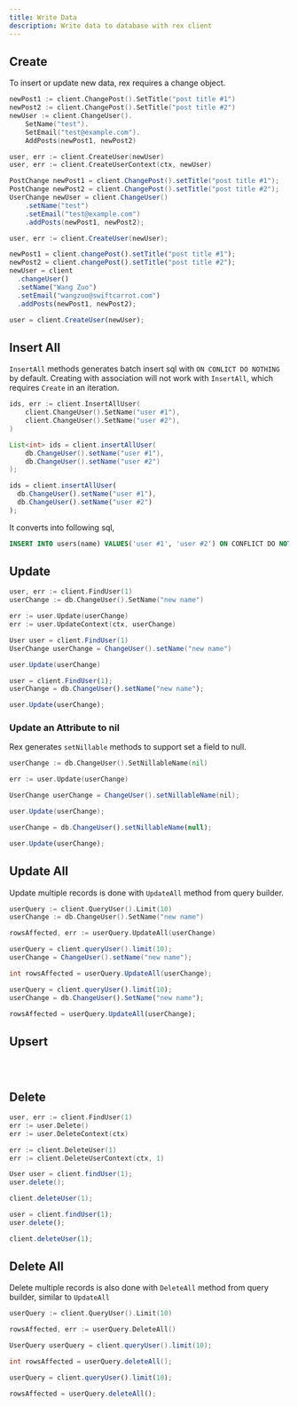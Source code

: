 ```yaml
---
title: Write Data
description: Write data to database with rex client
---
```



## Create

To insert or update new data, rex requires a change object.

<Tabs groupId="generator">
  <TabItem value="go" label="Go" default>

```go
newPost1 := client.ChangePost().SetTitle("post title #1")
newPost2 := client.ChangePost().SetTitle("post title #2")
newUser := client.ChangeUser().
	SetName("test").
	SetEmail("test@example.com").
	AddPosts(newPost1, newPost2)

user, err := client.CreateUser(newUser)
user, err := client.CreateUserContext(ctx, newUser)
```

  </TabItem>
  <TabItem value="java" label="Java">

```java
PostChange newPost1 = client.ChangePost().setTitle("post title #1");
PostChange newPost2 = client.ChangePost().setTitle("post title #2");
UserChange newUser = client.ChangeUser()
	.setName("test")
	.setEmail("test@example.com")
	.addPosts(newPost1, newPost2);

user, err := client.CreateUser(newUser);
```

  </TabItem>
  <TabItem value="typescript" label="TypeScript">

```typescript
newPost1 = client.changePost().setTitle("post title #1");
newPost2 = client.changePost().setTitle("post title #2");
newUser = client
  .changeUser()
  .setName("Wang Zuo")
  .setEmail("wangzuo@swiftcarrot.com")
  .addPosts(newPost1, newPost2);

user = client.CreateUser(newUser);
```

  </TabItem>
</Tabs>

## Insert All

`InsertAll` methods generates batch insert sql with `ON CONLICT DO NOTHING` by default. Creating with association will not work with `InsertAll`, which requires `Create` in an iteration.

<Tabs groupId="generator">
  <TabItem value="go" label="Go" default>

```go
ids, err := client.InsertAllUser(
	client.ChangeUser().SetName("user #1"),
	client.ChangeUser().SetName("user #2"),
)
```

  </TabItem>
  <TabItem value="java" label="Java">

```java
List<int> ids = client.insertAllUser(
	db.ChangeUser().setName("user #1"),
	db.ChangeUser().setName("user #2")
);
```

  </TabItem>
  <TabItem value="typescript" label="TypeScript">

```typescript
ids = client.insertAllUser(
  db.ChangeUser().setName("user #1"),
  db.ChangeUser().setName("user #2")
);
```

  </TabItem>
</Tabs>

It converts into following sql,

```sql
INSERT INTO users(name) VALUES('user #1', 'user #2') ON CONFLICT DO NOTHING RETURNING id;
```

## Update

<Tabs groupId="generator">
  <TabItem value="go" label="Go" default>

```go
user, err := client.FindUser(1)
userChange := db.ChangeUser().SetName("new name")

err := user.Update(userChange)
err := user.UpdateContext(ctx, userChange)
```

  </TabItem>
  <TabItem value="java" label="Java">

```java
User user = client.FindUser(1)
UserChange userChange = ChangeUser().setName("new name")

user.Update(userChange)
```

  </TabItem>
  <TabItem value="typescript" label="TypeScript">

```typescript
user = client.FindUser(1);
userChange = db.ChangeUser().setName("new name");

user.Update(userChange);
```

  </TabItem>
</Tabs>

### Update an Attribute to nil

Rex generates `setNillable` methods to support set a field to null.

<Tabs groupId="generator">
  <TabItem value="go" label="Go" default>

```go
userChange := db.ChangeUser().SetNillableName(nil)

err := user.Update(userChange)
```

  </TabItem>
  <TabItem value="java" label="Java">

```java
UserChange userChange = ChangeUser().setNillableName(nil);

user.Update(userChange);
```

  </TabItem>
  <TabItem value="typescript" label="TypeScript">

```typescript
userChange = db.ChangeUser().setNillableName(null);

user.Update(userChange);
```

  </TabItem>
</Tabs>

## Update All

Update multiple records is done with `UpdateAll` method from query builder.

<Tabs groupId="generator">
  <TabItem value="go" label="Go" default>

```go
userQuery := client.QueryUser().Limit(10)
userChange := db.ChangeUser().SetName("new name")

rowsAffected, err := userQuery.UpdateAll(userChange)
```

  </TabItem>
  <TabItem value="java" label="Java">

```java
userQuery = client.queryUser().limit(10);
userChange = ChangeUser().setName("new name");

int rowsAffected = userQuery.UpdateAll(userChange);
```

  </TabItem>
  <TabItem value="typescript" label="TypeScript">

```typescript
userQuery = client.queryUser().limit(10);
userChange = db.ChangeUser().SetName("new name");

rowsAffected = userQuery.UpdateAll(userChange);
```

  </TabItem>
</Tabs>

## Upsert

<Tabs groupId="generator">
  <TabItem value="go" label="Go" default>

```go

```

  </TabItem>
  <TabItem value="java" label="Java">

```java

```

  </TabItem>
  <TabItem value="typescript" label="TypeScript">

```javascript

```

  </TabItem>
</Tabs>

## Delete

<Tabs groupId="generator">
  <TabItem value="go" label="Go" default>

```go
user, err := client.FindUser(1)
err := user.Delete()
err := user.DeleteContext(ctx)

err := client.DeleteUser(1)
err := client.DeleteUserContext(ctx, 1)
```

  </TabItem>
  <TabItem value="java" label="Java">

```java
User user = client.findUser(1);
user.delete();

client.deleteUser(1);
```

  </TabItem>
  <TabItem value="typescript" label="TypeScript">

```typescript
user = client.findUser(1);
user.delete();

client.deleteUser(1);
```

  </TabItem>
</Tabs>

## Delete All

Delete multiple records is also done with `DeleteAll` method from query builder, similar to `UpdateAll`

<Tabs groupId="generator">
  <TabItem value="go" label="Go" default>

```go
userQuery := client.QueryUser().Limit(10)

rowsAffected, err := userQuery.DeleteAll()
```

  </TabItem>
  <TabItem value="java" label="Java">

```java
UserQuery userQuery = client.queryUser().limit(10);

int rowsAffected = userQuery.deleteAll();
```

  </TabItem>
  <TabItem value="typescript" label="TypeScript">

```typescript
userQuery = client.queryUser().limit(10);

rowsAffected = userQuery.deleteAll();
```

  </TabItem>
</Tabs>
